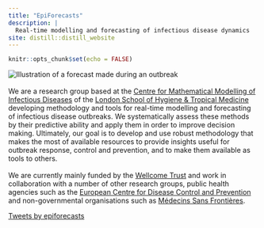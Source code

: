```yaml
---
title: "EpiForecasts"
description: |
  Real-time modelling and forecasting of infectious disease dynamics
site: distill::distill_website
---
```


```r
knitr::opts_chunk$set(echo = FALSE)
```

![Illustration of a forecast made during an outbreak](images/forecast.svg)<br><br>
We are a research group based at the [Centre for Mathematical Modelling of Infectious Diseases](https://www.lshtm.ac.uk/research/centres/centre-mathematical-modelling-infectious-diseases) of the [London School of Hygiene & Tropical Medicine](https://www.lshtm.ac.uk) developing methodology and tools for real-time modelling and forecasting of infectious disease outbreaks. We systematically assess these methods by their predictive ability and apply them in order to improve decision making. Ultimately, our goal is to develop and use robust methodology that makes the most of available resources to provide insights useful for outbreak response, control and prevention, and to make them available as tools to others. <br><br>
We are currently mainly funded by the [Wellcome Trust](https://grantnav.threesixtygiving.org/grant/360G-Wellcome-210758_Z_18_Z) and work in collaboration with a number of
other research groups, public health agencies such as the [European Centre for Disease Control and Prevention](https://www.ecdc.europa.eu/en) and non-governmental
organisations such as [Médecins Sans Frontières](https://www.msf.org/).

<aside>
<a class="twitter-timeline" data-width="500" href="https://twitter.com/epiforecasts?ref_src=twsrc%5Etfw">Tweets by epiforecasts</a> <script async src="https://platform.twitter.com/widgets.js" charset="utf-8"></script> 
</aside>

